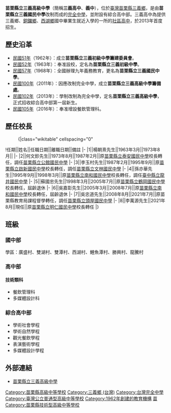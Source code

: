  {{Infobox School
| name = 苗栗縣立三義高級中學
| other_name = Miaoli County Sanyi Senior High School
| image = [[File:Sanyi_Senior_High_School_Logo.gif|File:Sanyi Senior High School Logo.gif]]
| motto =
| established = 1962年
| type = 縣立[[完全中學|完全中學]]
| religion = 
| affiliation = 
| district = [[苗栗縣|苗栗縣]][[三義鄉_(臺灣)|三義鄉]]
| grades = 7~12年級（國中部、綜合高中部、技術類科）
| founder = 
| president =
| principal = 李萬源
| dean = 
| college = 
| house = 
| sc =
| cs = 
| free_label2 = 
| free_text2 = 
| faculty = 
| staff = 
| students =
| athletics = 
| conference = 
| colors = 
| mascot = 
| magazine = 
| free_label = 
| free_text = 
| free_label3 = 
| free_text3 = 
| address = {{flagicon|TWN}}[[苗栗縣|苗栗縣]][[三義鄉_(臺灣)|三義鄉]]廣盛村11鄰122號
| telephone = +886-037-872-015
| fax = +886-037-876-035
| mail = 
| website = [http://www.sjh.mlc.edu.tw/ www.sjh.mlc.edu.tw]
}}

'''苗栗縣立三義高級中學'''（簡稱'''三義高中'''、'''義中'''），位於[[臺灣|臺灣]][[苗栗縣|苗栗縣]][[三義鄉_(臺灣)|三義鄉]]，是由'''苗栗縣立三義國民中學'''改制而成的[[完全中學|完全中學]]，並附設有綜合高中部。三義高中為提供三義鄉、[[銅鑼鄉_(台灣)|銅鑼鄉]]、[[西湖鄉_(台灣)|西湖鄉]]國中畢業生就近入學的一所的[[社區高中|社區高中]]，於2013年首度招生。

==歷史沿革==
*[[民國51年|民國51年]]（1962年）：成立'''苗栗縣立三義初級中學籌建委員會'''。　
*[[民國52年|民國52年]]（1963年）：奉准設校，定名為'''苗栗縣立三義初級中學'''。
*[[民國57年|民國57年]]（1968年）：全國辦理九年義務教育，更名為'''苗栗縣立三義國民中學'''。
*[[民國100年|民國100年]]（2011年）：因應改制完全中學，成立'''苗栗縣立三義高級中學籌備處'''。
*[[民國102年|民國102年]]（2013年）：學制改制為完全中學，定名'''苗栗縣立三義高級中學'''，正式招收綜合高中部第一屆新生。
*[[民國105年|民國105年]]（2016年）：奉准增設餐飲管理科。

== 歷任校長 ==
:{|class="wikitable" cellspacing="0"
!任期||姓名||任職日期||離職日期||備註
|-
|1||楊朝熹先生||1963年3月||1973年8月||
|-
|2||何文鉁先生||1973年8月||1987年2月||原[[苗栗縣泰安國民中小學|苗栗縣立泰安國民中學]]校長轉任，調任[[苗栗縣立公館國民中學|苗栗縣立公館國民中學]]
|-
|3||李玉村先生||1987年2月||1995年9月||原[[苗栗縣立啟新國民中學|苗栗縣立啟新國民中學]]校長轉任，調任[[苗栗縣立文林國民中學|苗栗縣立文林國民中學]]
|-
|4||孫亦華先生||1995年9月||1998年3月||原[[苗栗縣立南和國民中學|苗栗縣立南和國民中學]]校長轉任，調任[[臺中市立龍井國民中學|臺中縣立龍井國民中學]]
|-
|5||蘇國忠先生||1998年3月||2005年7月||原[[苗栗縣立鶴岡國民中學|苗栗縣立鶴岡國民中學]]校長轉任，屆齡退休
|-
|6||吳嘉彰先生||2005年3月||2008年7月||原[[苗栗縣立南和國民中學|苗栗縣立南和國民中學]]校長轉任，屆齡退休
|-
|7||吳忠道先生||2008年8月||2021年7月||原苗栗縣教育局課程督學轉任，調任[[苗栗縣立頭屋國民中學|苗栗縣立頭屋國民中學]]
|-
|8||李萬源先生||2021年8月||現任||原[[苗栗縣立明仁國民中學|苗栗縣立明仁國民中學]]校長轉任
|}

==班級==
===國中部===
學區：廣盛村、雙湖村、雙潭村、西湖村、鯉魚潭村、勝興村、龍騰村

===高中部===
====技術類科====
*餐飲管理科
*多媒體設計科

===綜合高中部===
*學術社會學程
*學術自然學程
*觀光餐飲學程
*表演藝術學程
*多媒體設計學程

== 外部連結 ==
*[https://sjh.mlc.edu.tw/Home/Index.php 苗栗縣立三義高級中學]

{{苗栗縣高級中等學校}}

[[Category:苗栗縣高級中等學校|Category:苗栗縣高級中等學校]]
[[Category:三義鄉_(台灣)|Category:三義鄉 (台灣)]]
[[Category:台灣完全中學|Category:台灣完全中學]]
[[Category:臺灣公立普通型高級中等學校|Category:臺灣公立普通型高級中等學校]]
[[Category:1962年創建的教育機構|Category:1962年創建的教育機構]]
[[Category:中華民國公立技術型高級中等學校|苗]]
[[Category:苗栗縣技術型高級中等學校|Category:苗栗縣技術型高級中等學校]]